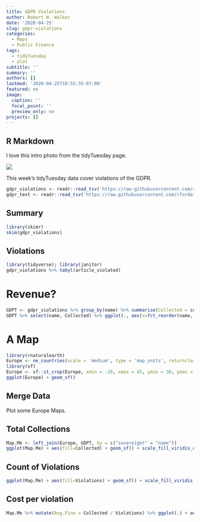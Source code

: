 ---
title: GDPR Violations
author: Robert W. Walker
date: '2020-04-25'
slug: gdpr-violations
categories:
  - Maps
  - Public Finance
tags:
  - tidyTuesday
  - plot
subtitle: ''
summary: ''
authors: []
lastmod: '2020-04-25T18:55:35-07:00'
featured: no
image:
  caption: ''
  focal_point: ''
  preview_only: no
projects: []
---

## R Markdown

I love this intro photo from the tidyTuesday page.

![](https://camo.githubusercontent.com/0c831f8d61fee52c54b4edf861012ea51643195f/68747470733a2f2f776f726470726573732e736d6172746c6f6f6b2e636f6d2f77702d636f6e74656e742f75706c6f6164732f323031382f30312f676470722e706e67)

This week's tidyTuesday data cover violations of the GDPR.

```{r}
gdpr_violations <- readr::read_tsv('https://raw.githubusercontent.com/rfordatascience/tidytuesday/master/data/2020/2020-04-21/gdpr_violations.tsv')
gdpr_text <- readr::read_tsv('https://raw.githubusercontent.com/rfordatascience/tidytuesday/master/data/2020/2020-04-21/gdpr_text.tsv')
```

## Summary


```{r}
library(skimr)
skim(gdpr_violations)
```

## Violations

```{r}
library(tidyverse); library(janitor)
gdpr_violations %>% tabyl(article_violated)
```

# Revenue?

```{r}
GDPT <- gdpr_violations %>% group_by(name) %>% summarise(Collected = sum(price), Violations = n())
GDPT %>% select(name, Collected) %>% ggplot(., aes(x=fct_reorder(name, Collected), y=Collected/1e7, fill=name)) + geom_col() + scale_fill_viridis_d() + coord_flip() + labs(x="Country", y="Total Fines Collected (in Millions)") + guides(fill=FALSE)
```

# A Map

```{r}
library(rnaturalearth)
Europe <- ne_countries(scale = 'medium', type = 'map_units', returnclass = 'sf', continent="Europe")
library(sf)
Europe <- sf::st_crop(Europe, xmin = -20, xmax = 45, ymin = 30, ymax = 73)
ggplot(Europe) + geom_sf()
```

## Merge Data

Plot some Europe Maps.

## Total Collections

```{r}
Map.Me <- left_join(Europe, GDPT, by = c("sovereignt" = "name"))
ggplot(Map.Me) + aes(fill=Collected) + geom_sf() + scale_fill_viridis_c()
```

## Count of Violations

```{r}
ggplot(Map.Me) + aes(fill=Violations) + geom_sf() + scale_fill_viridis_c()
```

## Cost per violation

```{r}
Map.Me %>% mutate(Avg.Fine = Collected / Violations) %>% ggplot(.) + aes(fill=Avg.Fine) + geom_sf() + labs(title="Average Fine per Violation") + scale_fill_viridis_c()
```

